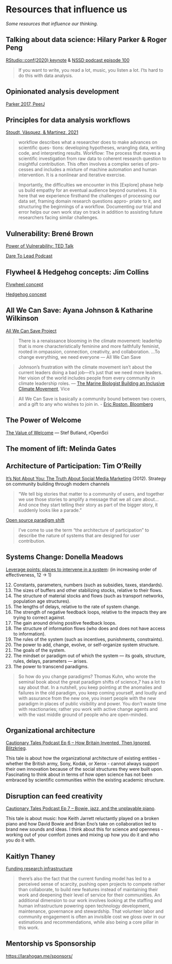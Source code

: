# Resources that influence us {#resources-influence}

*Some resources that influence our thinking.*

```{=html}
<!---
# Innovation through openness, architecture, leadership, teamwork, and disruption

\*Openness and design is always on my mind, through Openscapes and beyond. But as a scientist, my entryway to it all has been through open science - more specifically/narrowly through data and code - so I am constantly learning of established ideas and stories from leaders of all kinds that inform and inspire me. I think differently now - more actively, optimistically, and boldly - than I did before, and am always trying to connect and reinforce ideas, tools, people, communities that I come across. Kindness is a big part of this too - I tried articulating some of these thoughts in my essay "Open software means kinder science" in [[Scientific American](%5Bhttps://blogs.scientificamerican.com/observations/open-software-means-kinder-science/)](<https://blogs.scientificamerican.com/observations/open-software-means-kinder-science/>)) at the end of my Mozilla Fellowship, but I have a lot more to learn. The plan here is to summarize things I've read and been thinking about along these lines. I highly recommend everything I list here and hope it will be inspiring for you too.\*

Welcoming entryways

I've always talked about Openscapes centered on the "what" : getting jazzed about open data science. But during COVID i've been focusing on the "how": 
and welcoming entryways

- new coders to R and collaborative, reproducible and open practices
- seasoned coders to GitHub
- scientists to open science through data science and publishing
- meeting design

Openscapes not just environmental science. Our roots are here with the community that we grew up with but it is much more. Mozilla. 


**Leaderful organizations**

We should be nurturing and empowering leaderful teams in science - this means horizontal leadership no matter your career stage


Jai: Electricity the cultural adaptation took a long time

Self-Organising System - Extinction Rebellion

--->
```
## Talking about data science: Hilary Parker & Roger Peng

[RStudio::conf(2020) keynote](https://rstudio.com/resources/rstudioconf-2020/not-so-standard-deviations-episode-100/) & [NSSD podcast episode 100](http://nssdeviations.com/100-live-from-rstudio-conf-2020)

> If you want to write, you read a lot, music, you listen a lot. I'ts hard to do this with data analysis.

## Opinionated analysis development

[Parker 2017, PeerJ](https://peerj.com/preprints/3210/)

## Principles for data analysis workflows

[Stoudt, Vásquez, & Martinez, 2021](https://journals.plos.org/ploscompbiol/article?id=10.1371/journal.pcbi.1008770)

> workflow describes what a researcher does to make advances on scientific ques- tions: developing hypotheses, wrangling data, writing code, and interpreting results. Workflow: The process that moves a scientific investigation from raw data to coherent research question to insightful contribution. This often involves a complex series of pro- cesses and includes a mixture of machine automation and human intervention. It is a nonlinear and iterative exercise.

> Importantly, the difficulties we encounter in this \[Explore\] phase help us build empathy for an eventual audience beyond ourselves. It is here that we experience firsthand the challenges of processing our data set, framing domain research questions appro- priate to it, and structuring the beginnings of a workflow. Documenting our trial and error helps our own work stay on track in addition to assisting future researchers facing similar challenges.

## Vulnerability: Brené Brown

[Power of Vulnerability: TED Talk](https://www.ted.com/talks/brene_brown_the_power_of_vulnerability?language=en)

[Dare To Lead Podcast](https://brenebrown.com/dtl-podcast/)

## Flywheel & Hedgehog concepts: Jim Collins

[Flywheel concept](https://www.jimcollins.com/concepts/the-flywheel.html)

[Hedgehog concept](https://www.jimcollins.com/concepts/the-hedgehog-concept.html)

## All We Can Save: Ayana Johnson & Katharine Wilkinson

[All We Can Save Project](https://www.allwecansave.earth/)

> There is a renaissance blooming in the climate movement: leaderhip that is more characteristically feminine and more faithfully feminist, rooted in ompassion, connection, creativity, and collaboration. ...To change everything, we need everyone — All We Can Save

> Johnson’s frustration with the climate movement isn’t about the current leaders doing a bad job—it’s just that we need more leaders. Her vision of the world includes people from every community in climate leadership roles. — [The Marine Biologist Building an Inclusive Climate Movement](https://www.vice.com/en/article/5dpyn3/the-marine-biologist-building-an-inclusive-climate-movement), Vice

> All We Can Save is basically a community bound between two covers, and a gift to any who wishes to join in. - [Eric Roston, Bloomberg](https://www.bloomberg.com/news/articles/2020-12-22/this-book-about-climate-change-will-give-you-hope)

## The Power of Welcome

[The Value of Welcome](https://ropensci.org/blog/2017/07/18/value-of-welcome/) — Stef Butland, rOpenSci

## The moment of lift: Melinda Gates

## Architecture of Participation: Tim O'Reilly

[It's Not About You: The Truth About Social Media Marketing](https://www.linkedin.com/pulse/20121002122119-16553-it-s-not-about-you-the-truth-about-social-media-marketing) (2012). Strategy on community building through modern channels

> "We tell big stories that matter to a community of users, and together we use those stories to amplify a message that we all care about...And once they start telling their story as part of the bigger story, it suddenly looks like a parade."

[Open source paradigm shift](https://www.oreilly.com/pub/a/tim/articles/paradigmshift_0504.html)

> I've come to use the term "the architecture of participation" to describe the nature of systems that are designed for user contribution.

## Systems Change: Donella Meadows

[Leverage points: places to intervene in a system](http://donellameadows.org/archives/leverage-points-places-to-intervene-in-a-system/): (in increasing order of effectiveness, 12 -> 1)

12. Constants, parameters, numbers (such as subsidies, taxes, standards).
11. The sizes of buffers and other stabilizing stocks, relative to their flows.
10. The structure of material stocks and flows (such as transport networks, population age structures).
9. The lengths of delays, relative to the rate of system change.
8. The strength of negative feedback loops, relative to the impacts they are trying to correct against.
7. The gain around driving positive feedback loops.
6. The structure of information flows (who does and does not have access to information).
5. The rules of the system (such as incentives, punishments, constraints).
4. The power to add, change, evolve, or self-organize system structure.
3. The goals of the system.
2. The mindset or paradigm out of which the system — its goals, structure, rules, delays, parameters — arises.
1. The power to transcend paradigms.

> So how do you change paradigms? Thomas Kuhn, who wrote the seminal book about the great paradigm shifts of science,7 has a lot to say about that. In a nutshell, you keep pointing at the anomalies and failures in the old paradigm, you keep coming yourself, and loudly and with assurance from the new one, you insert people with the new paradigm in places of public visibility and power. You don’t waste time with reactionaries; rather you work with active change agents and with the vast middle ground of people who are open-minded.

## Organizational architecture

[Cautionary Tales Podcast Ep 6 -- How Britain Invented, Then Ignored, Blitzkrieg](http://timharford.com/2019/12/cautionary-tales-ep-6-how-britain-invented-then-ignored-blitzkrieg/).

This tale is about how the organizational architecture of existing entities - whether the British army, Sony, Kodak, or Xerox - cannot always support their own innovation because of the social structures they were built upon. Fascinating to think about in terms of how open science has not been embraced by scientific communities within the existing academic structure.

## Disruption can feed creativity

[Cautionary Tales Podcast Ep 7 -- Bowie, jazz, and the unplayable piano](http://timharford.com/2019/12/cautionary-tales-ep-7-bowie-jazz-and-the-unplayable-piano/).

This tale is about music: how Keith Jarrett reluctantly played on a broken piano and how David Bowie and Brian Eno's take on collaboration led to brand new sounds and ideas. I think about this for science and openness - working out of your comfort zones and mixing up how you do it and who you do it with.

## Kaitlyn Thaney

[Funding research infrastructure](https://www.force11.org/blog/infrastructure-series-funding-research-infrastructure)

> there’s also the fact that the current funding model has led to a perceived sense of scarcity, pushing open projects to compete rather than collaborate, to build new features instead of maintaining their work and deepening their level of service for their communities. An additional dimension to our work involves looking at the staffing and human infrastructure powering open technology development, maintenance, governance and stewardship. That volunteer labor and community engagement is often an invisible cost we gloss over in our estimations and recommendations, while also being a core pillar in this work.

```{=html}
<!---
**Science as behaviour: Using a behaviour change approach to increase uptake of open science**
Emma Norris & Daryl B. O’Connor
To cite this article: Emma Norris & Daryl B. O’Connor (2019) Science as behaviour: Using a behaviour change approach to increase uptake of open science, Psychology & Health, 34:12, 1397-1406, DOI: 10.1080/08870446.2019.1679373
To link to this article: https://doi.org/10.1080/08870446.2019.1679373

Focused on the behavior changes and interactions needed at the level of J, journals/publishers, F, funders, I, institutions, R, researchers.

Behavior Change Wheel (specifiaclly COM-B) posits three essential conditions as required to result in a behaviour (Michie et al., 2011): 

1. ‘capability’ in the individual’s psychological and physical capacity to enact a behaviour
1. ‘opportunity’ in the physical and social environment beyond the individual that allow a behaviour
1. ‘motivation’ in the reflective and automatic mechanisms that activate or inhibit a behaviour 

Another possibility might be to develop a Volitional Help Sheet for Open Science (VHS-OS; Armitage, 2008). The VHS technique is a simple technique that has been developed to help facilitate the forma- tion of if-then plans (or implementation intentions). This technique has been shown to be effective by encouraging respondents to actively form plans that help overcome salient barriers to engaging in a range of behaviours (Armitage, 2008; Armitage & Arden, 2012; O’Connor, Armitage, & Ferguson, 2015). Therefore, this might represent another fruitful way forward.

https://www.cos.io/blog/open-science-is-a-behavior
--->
```
## Mentorship vs Sponsorship

<https://larahogan.me/sponsors/>
